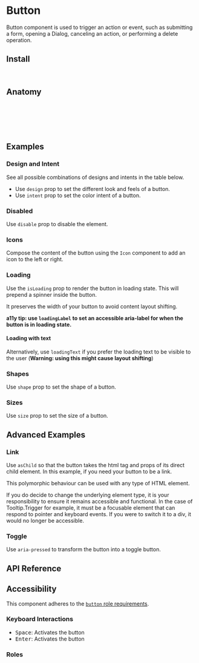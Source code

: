 
<Meta of={ButtonStories} />


# Button

Button component is used to trigger an action or event, such as submitting a form, opening a Dialog, canceling an action, or performing a delete operation.

<Canvas of={ButtonStories.Default} />

## Install

```sh
npm install @spark-ui/components
```

## Anatomy

```js
import { Button } from '@spark-ui/components/button'

export default () => (
  <Button />
);
```

## Examples

### Design and Intent

See all possible combinations of designs and intents in the table below.

- Use `design` prop to set the different look and feels of a button.
- Use `intent` prop to set the color intent of a button.

<Canvas of={ButtonStories.DesignAndIntentTable} />

### Disabled

Use `disable` prop to disable the element.

<Canvas of={ButtonStories.Disabled} />

### Icons

Compose the content of the button using the `Icon` component to add an icon to the left or right.

<Canvas of={ButtonStories.Icons} />

### Loading

Use the `isLoading` prop to render the button in loading state.
This will prepend a spinner inside the button.

It preserves the width of your button to avoid content layout shifting.

**a11y tip: use `loadingLabel` to set an accessible aria-label for when the button is in loading state.**

<Canvas of={ButtonStories.Loading} />

#### Loading with text

Alternatively, use `loadingText` if you prefer the loading text to be visible to the user (**Warning: using this might cause layout shifting**)

<Canvas of={ButtonStories.LoadingWithText} />

### Shapes

Use `shape` prop to set the shape of a button.

<Canvas of={ButtonStories.Shapes} />

### Sizes

Use `size` prop to set the size of a button.

<Canvas of={ButtonStories.Sizes} />

## Advanced Examples

### Link

Use `asChild` so that the button takes the html tag and props of its direct child element.
In this example, if you need your button to be a link.

This polymorphic behaviour can be used with any type of HTML element.

<Callout kind="warning">
  If you do decide to change the underlying element type, it is your responsibility to ensure it
  remains accessible and functional. In the case of Tooltip.Trigger for example, it must be a
  focusable element that can respond to pointer and keyboard events. If you were to switch it to a
  div, it would no longer be accessible.
</Callout>

<Canvas of={ButtonStories.Link} />

### Toggle

Use `aria-pressed` to transform the button into a toggle button.

<Canvas of={ButtonStories.Toggle} />

## API Reference

<ArgTypes of={Button} />

## Accessibility

<A11yReport of="button" />

This component adheres to the [`button` role requirements](https://www.w3.org/WAI/ARIA/apg/patterns/button).

### Keyboard Interactions

- <Kbd>Space</Kbd>: Activates the button
- <Kbd>Enter</Kbd>: Activates the button

### Roles

<AriaRoles of={Button} role="button" />
